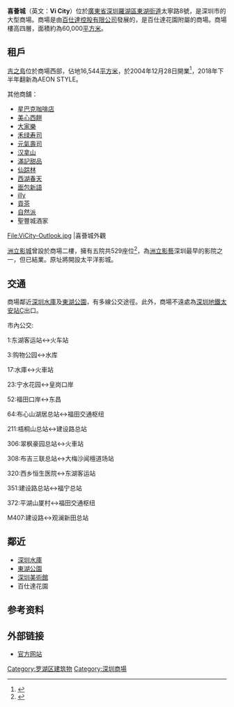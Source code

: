 {{infobox shopping mall 
  | shopping_mall_name = Vi City<br>喜薈城
  | image = ViCity-Interior.jpg
  | caption = 喜薈城內部
  | location = [[深圳|深圳]][[羅湖區|羅湖區]][[東湖街道|東湖街道]]太寧路8號
  | opening_date = 
  | architect =
  | manager = 
  | owner = [[百仕達控股|百仕達控股有限公司]]
  | number_of_stores = 
  | number_of_anchors = 
  | floor_area = 約60,000[[平方米|平方米]]
  | floors = 4層
  | website = http://www.vicitymall.com/
}}
'''喜薈城'''（英文：'''Vi City'''）位於[[廣東省|廣東省]][[深圳|深圳]][[羅湖區|羅湖區]][[東湖街道|東湖街道]]太寧路8號，是深圳市的大型商場。商場是由[[百仕達控股|百仕達控股有限公司]]發展的，是百仕達花園附屬的商場。商場樓高四層，面積約為60,000[[平方米|平方米]]。

==租戶==
[[吉之島|吉之島]]位於商場西部，佔地16,544[[平方米|平方米]]，於2004年12月28日開業<ref>{{Cite web| title = 吉之島店舖資料| url = http://www.jusco.com.hk/chi/store/china_shenzhen_sinolinkgarden_eastlakestore.htm}}{{Dead link|date=2018年9月 |bot=InternetArchiveBot |fix-attempted=yes }}</ref>，2018年下半年翻新為AEON STYLE。

其他商舖：
*[[星巴克咖啡店|星巴克咖啡店]]
*[[美心西餅|美心西餅]]
*[[大家樂|大家樂]]
*[[禾绿寿司|禾绿寿司]]
*[[元氣壽司|元氣壽司]]
*[[汉拿山|汉拿山]]
*[[滿記甜品|滿記甜品]]
*[[仙踪林|仙踪林]]
*[[西湖春天|西湖春天]]
*[[面包新語|面包新語]]
*[[illy|illy]]
*[[貢茶|貢茶]]
*[[自然派|自然派]]
*聖豐城酒家

<gallery>
File:ViCity-Outlook.jpg |喜薈城外觀
</gallery>

[[洲立影藝|洲立影城]]曾設於商場二樓，擁有五院共529座位<ref>{{Cite web| title = 洲立影城旗下影城| url = http://www.mclcinema.com.cn/mclcinemainfo_lw.aspx?visLang=1| access-date = 2012-02-17| archive-url = https://web.archive.org/web/20120202080247/http://www.mclcinema.com.cn/mclcinemainfo_lw.aspx?visLang=1| archive-date = 2012-02-02| dead-url = yes}}</ref>，為[[洲立影藝|洲立影藝]]深圳最早的影院之一，但已結業。原址將開設太平洋影城。

==交通==
商場鄰近[[深圳水庫|深圳水庫]]及[[東湖公園|東湖公園]]，有多線公交途徑。此外，商場不遠處為[[深圳地鐵|深圳地鐵]][[太安站|太安站]]C出口。

市內公交:

1:东湖客运站↔火车站

3:购物公园↔水库

17:水庫↔火車站

23:宁水花园↔皇岗口岸

52:福田口岸↔东昌

64:布心山湖居总站↔福田交通枢纽

211:梧桐山总站↔建设路总站

306:翠枫豪园总站↔火車站

308:布吉三联总站↔大梅沙闻檀道场站

320:西乡恒生医院↔东湖客运站

351:建设路总站↔福宁总站

372:平湖山厦村↔福田交通枢纽

M407:建设路↔观澜新田总站

==鄰近==
* [[深圳水庫|深圳水庫]]
* [[東湖公園_(深圳市)|東湖公園]]
* [[深圳美術館|深圳美術館]]
* 百仕達花園

==参考资料==
{{reflist}}

==外部链接==
*[http://www.vicitymall.com/ 官方网站]{{Wayback|url=http://www.vicitymall.com/ |date=20190603123501 }}

{{建築小作品}}
{{深圳}}
[[Category:罗湖区建筑物|Category:罗湖区建筑物]]
[[Category:深圳商場|Category:深圳商場]]